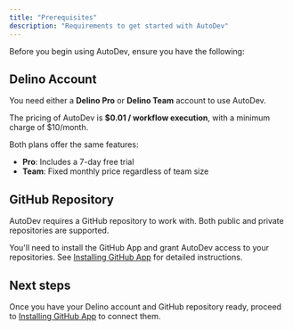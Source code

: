 ```yaml
---
title: "Prerequisites"
description: "Requirements to get started with AutoDev"
---
```


Before you begin using AutoDev, ensure you have the following:

## Delino Account

You need either a **Delino Pro** or **Delino Team** account to use AutoDev.

The pricing of AutoDev is **$0.01 / workflow execution**, with a minimum charge of $10/month.

Both plans offer the same features:

- **Pro**: Includes a 7-day free trial
- **Team**: Fixed monthly price regardless of team size

## GitHub Repository

AutoDev requires a GitHub repository to work with. Both public and private repositories are supported.

You'll need to install the GitHub App and grant AutoDev access to your repositories. See [Installing GitHub App](./github-app) for detailed instructions.

## Next steps

Once you have your Delino account and GitHub repository ready, proceed to [Installing GitHub App](./github-app) to connect them.
